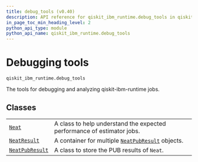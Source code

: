 ```yaml
---
title: debug_tools (v0.40)
description: API reference for qiskit_ibm_runtime.debug_tools in qiskit-ibm-runtime v0.40
in_page_toc_min_heading_level: 2
python_api_type: module
python_api_name: qiskit_ibm_runtime.debug_tools
---
```


<span id="debugging-tools-qiskit-ibm-runtime-debug-tools" />

<span id="module-qiskit_ibm_runtime.debug_tools" />

# Debugging tools

`qiskit_ibm_runtime.debug_tools`

The tools for debugging and analyzing qiskit-ibm-runtime jobs.

## Classes

|                                                                                               |                                                                                                                                 |
| --------------------------------------------------------------------------------------------- | ------------------------------------------------------------------------------------------------------------------------------- |
| [`Neat`](debug-tools-neat "qiskit_ibm_runtime.debug_tools.Neat")                              | A class to help understand the expected performance of estimator jobs.                                                          |
| [`NeatResult`](debug-tools-neat-result "qiskit_ibm_runtime.debug_tools.NeatResult")           | A container for multiple [`NeatPubResult`](debug-tools-neat-pub-result "qiskit_ibm_runtime.debug_tools.NeatPubResult") objects. |
| [`NeatPubResult`](debug-tools-neat-pub-result "qiskit_ibm_runtime.debug_tools.NeatPubResult") | A class to store the PUB results of `Neat`.                                                                                     |

